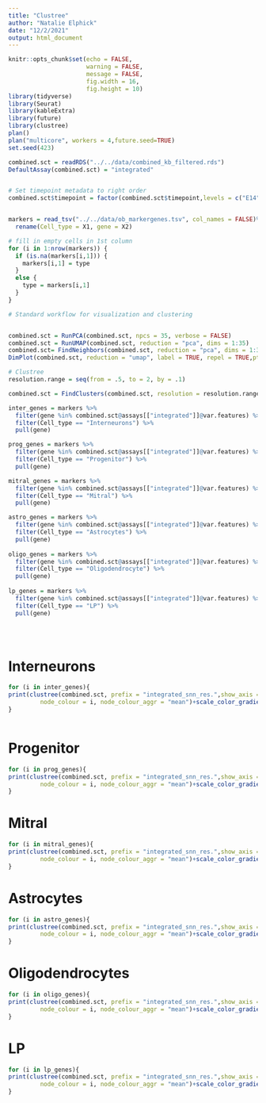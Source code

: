 ---
title: "Clustree"
author: "Natalie Elphick"
date: "12/2/2021"
output: html_document
---

```{r setup, include=FALSE}
knitr::opts_chunk$set(echo = FALSE,
                      warning = FALSE,
                      message = FALSE,
                      fig.width = 16,
                      fig.height = 10)
library(tidyverse)
library(Seurat)
library(kableExtra)
library(future)
library(clustree)
plan()
plan("multicore", workers = 4,future.seed=TRUE)
set.seed(423)

```
```{r}
combined.sct = readRDS("../../data/combined_kb_filtered.rds")
DefaultAssay(combined.sct) = "integrated"


# Set timepoint metadata to right order
combined.sct$timepoint = factor(combined.sct$timepoint,levels = c("E14","E18","P0","P3","P5","P7","P10","P14","P21","Adult"))


markers = read_tsv("../../data/ob_markergenes.tsv", col_names = FALSE)%>%
  rename(Cell_type = X1, gene = X2)

# fill in empty cells in 1st column 
for (i in 1:nrow(markers)) {
  if (is.na(markers[i,1])) {
    markers[i,1] = type
  } 
  else {
    type = markers[i,1]
  }
}


```


```{r}
# Standard workflow for visualization and clustering


combined.sct = RunPCA(combined.sct, npcs = 35, verbose = FALSE)
combined.sct = RunUMAP(combined.sct, reduction = "pca", dims = 1:35)
combined.sct= FindNeighbors(combined.sct, reduction = "pca", dims = 1:35)
DimPlot(combined.sct, reduction = "umap", label = TRUE, repel = TRUE,pt.size = 1)
```

```{r}
# Clustree 
resolution.range = seq(from = .5, to = 2, by = .1)

combined.sct = FindClusters(combined.sct, resolution = resolution.range)

inter_genes = markers %>%
  filter(gene %in% combined.sct@assays[["integrated"]]@var.features) %>%
  filter(Cell_type == "Interneurons") %>%
  pull(gene)

prog_genes = markers %>%
  filter(gene %in% combined.sct@assays[["integrated"]]@var.features) %>%
  filter(Cell_type == "Progenitor") %>%
  pull(gene)

mitral_genes = markers %>%
  filter(gene %in% combined.sct@assays[["integrated"]]@var.features) %>%
  filter(Cell_type == "Mitral") %>%
  pull(gene)

astro_genes = markers %>%
  filter(gene %in% combined.sct@assays[["integrated"]]@var.features) %>%
  filter(Cell_type == "Astrocytes") %>%
  pull(gene)
  
oligo_genes = markers %>%
  filter(gene %in% combined.sct@assays[["integrated"]]@var.features) %>%
  filter(Cell_type == "Oligodendrocyte") %>%
  pull(gene)
  
lp_genes = markers %>%
  filter(gene %in% combined.sct@assays[["integrated"]]@var.features) %>%
  filter(Cell_type == "LP") %>%
  pull(gene)
  




```

# Interneurons

```{r}
for (i in inter_genes){
print(clustree(combined.sct, prefix = "integrated_snn_res.",show_axis = TRUE,
         node_colour = i, node_colour_aggr = "mean")+scale_color_gradient(low = "white", high = "#f02929"))
}



```

# Progenitor  

```{r}
for (i in prog_genes){
print(clustree(combined.sct, prefix = "integrated_snn_res.",show_axis = TRUE,
         node_colour = i, node_colour_aggr = "mean")+scale_color_gradient(low = "white", high = "#f02929"))
}
```

# Mitral  

```{r}
for (i in mitral_genes){
print(clustree(combined.sct, prefix = "integrated_snn_res.",show_axis = TRUE,
         node_colour = i, node_colour_aggr = "mean")+scale_color_gradient(low = "white", high = "#f02929"))
}
```

# Astrocytes

```{r}
for (i in astro_genes){
print(clustree(combined.sct, prefix = "integrated_snn_res.",show_axis = TRUE,
         node_colour = i, node_colour_aggr = "mean")+scale_color_gradient(low = "white", high = "#f02929"))
}
```

# Oligodendrocytes

```{r}
for (i in oligo_genes){
print(clustree(combined.sct, prefix = "integrated_snn_res.",show_axis = TRUE,
         node_colour = i, node_colour_aggr = "mean")+scale_color_gradient(low = "white", high = "#f02929"))
}

```

# LP  

```{r}
for (i in lp_genes){
print(clustree(combined.sct, prefix = "integrated_snn_res.",show_axis = TRUE,
         node_colour = i, node_colour_aggr = "mean")+scale_color_gradient(low = "white", high = "#f02929"))
}
```